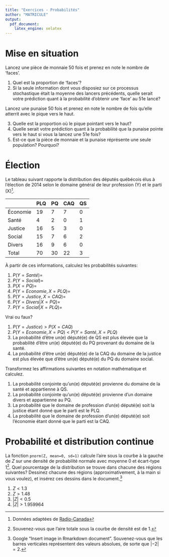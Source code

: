 ---
title: "Exercices - Probabilités"
author: "MATRICULE"
output: 
  pdf_document:
    latex_engine: xelatex
---

# Mise en situation

Lancez une pièce de monnaie 50 fois et prenez en note le nombre de 'faces'.

1. Quel est la proportion de 'faces'?
2. Si la seule information dont vous disposiez sur ce processus stochastique était la moyenne des lancers précédents, quelle serait votre prédiction quant à la probabilité d'obtenir une 'face' au 51e lancé?

Lancez une punaise 50 fois et prenez en note le nombre de fois qu'elle atterrit avec le pique vers le haut. 

3. Quelle est la proportion où le pique pointant vers le haut?
4. Quelle serait votre prédiction quant à la probabilité que la punaise pointe vers le haut si vous la lancez une 51e fois?
5. Est-ce que la pièce de monnaie et la punaise réprésente une seule population? Pourquoi?

# Élection

Le tableau suivant rapporte la distribution des députés québécois élus à l'élection de 2014 selon le domaine général de leur profession (Y) et le parti (X)[^3].

[^3]: Données adaptées de [Radio-Canada](https://ici.radio-canada.ca/nouvelle/662224/professions-deputes-gouvernement-quebec-partis-assemblee-nationale)

|          | PLQ | PQ | CAQ | QS |
|----------|-----|----|-----|----|
| Économie | 19  | 7  | 7   | 0  |
| Santé    | 4   | 2  | 0   | 1  |
| Justice  | 16  | 5  | 3   | 0  |
| Social   | 15  | 7  | 6   | 2  |
| Divers   | 16  | 9  | 6   | 0  |
| Total    | 70  | 30 | 22  | 3  |

À partir de ces informations, calculez les probabilités suivantes:

1. $P(Y = Santé) =$
2. $P(Y = Social) =$
3. $P(X = PQ) =$
4. $P(Y = Economie, X = PLQ) =$
5. $P(Y = Justice, X = CAQ) =$
6. $P(Y = Divers | X = PQ) =$
7. $P(Y = Social | X = PLQ) =$

Vrai ou faux?

1. $P(Y = Justice) > P(X = CAQ)$
2. $P(Y = Economie, X = PQ) < P(Y = Santé, X = PLQ)$
3. La probabilité d'être un(e) député(e) de QS est plus élevée que la probabilité d'être un(e) député(e) du PQ provenant du domaine de la santé.
4. La probabilité d'être un(e) député(e) de la CAQ du domaine de la justice est plus élevée que d'être un(e) député(e) du PQ du domaine social.

Transformez les affirmations suivantes en notation mathématique et calculez.

1. La probabilité conjointe qu'un(e) député(e) provienne du domaine de la santé et appartienne à QS.
2. La probabilité conjointe qu'un(e) député(e) provienne d'un domaine divers et appartienne au PQ.
3. La probabilité que le domaine de profession d'un(e) député(e) soit la justice étant donné que le parti est le PLQ. 
4. La probabilité que le domaine de profession d'un(e) député(e) soit l'économie étant donné que le parti est la CAQ.

# Probabilité et distribution continue 

La fonction `pnorm(Z, mean=0, sd=1)` calcule l'aire sous la courbe à la gauche de $Z$ sur une densité de probabilité normale avec moyenne 0 et écart-type 1[^1]. Quel pourcentage de la distribution se trouve dans chacune des régions suivantes? Dessinez chacune des régions (approximativement, à la main si vous voulez), et insérez ces dessins dans le document.^[Google "Insert image in Rmarkdown document". Souvenez-vous que les barres verticales représentent des valeurs absolues, de sorte que $|-2|=2$.]

[^1]:Souvenez-vous que l'aire totale sous la courbe de densité est de 1. 

1. $Z < 1.3$
2. $Z > 1.48$
3. $|Z| < 0.5$
4. $|Z| > 1.959964$
